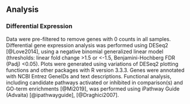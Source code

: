 ## Analysis

### Differential Expression

Data were pre-filtered to remove genes with 0 counts in all samples. Differential gene expression analysis was performed using DESeq2 [@Love2014], using a negative binomial generalized linear model (thresholds: linear fold change >1.5 or <-1.5, Benjamini-Hochberg FDR (Padj) <0.05). Plots were generated using variations of DESeq2 plotting functions and other packages with R version 3.3.3. Genes were annotated with NCBI Entrez GeneIDs and text descriptions. Functional analysis, including candidate pathways activated or inhibited in comparison(s) and GO-term enrichments [@Mi2019], was performed using iPathway Guide (Advaita) [@ipathwayguide], [@Draghici2007].
